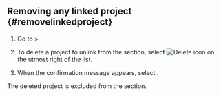 ## Removing any linked project {#removelinkedproject}

1. Go to <Cmdname sid="side_management" className="uitext" /> &gt; <Cmdname sid="side_correlatedProjectManagement" className="uitext" />.

2. To delete a project to unlink from the <Cmdname sid="TTL07016" className="uitext" /> section, select ![Delete icon](/img/ico-trash.svg) on the utmost right of the list.

3. When the confirmation message appears, select <Cmdname sid="delete" className="uitext" />.

The deleted project is excluded from the <Cmdname sid="TTL07016" className="uitext" /> section.
